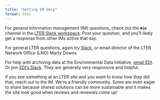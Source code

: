 ```yaml
---
title: "Getting IM Help"
format: html
---
```


For general information management (IM) questions, check out the **`#im`** channel in the [LTER Slack workspace](https://lter.slack.com/).
Post your question, and you'll likely get a response from other IMs active that day.

For general LTER questions, again try [Slack](https://lter.slack.com/), or email director of the LTER Network Office (LNO) Marty Downs.

For help with archiving data at the Environmental Data Initiative, [email EDI](mailto:info@edirepository.org). Or join [EDI's Slack](https://edi-got-data.slack.com).
They are generally very responsive and helpful.

If you see something at an LTER site and you want to know how they did that, reach out to the IM.  We're a friendly community. Some are even eager to share because shared solutions can be more sustainable and it makes the site look good when reviews and renewals come up!
